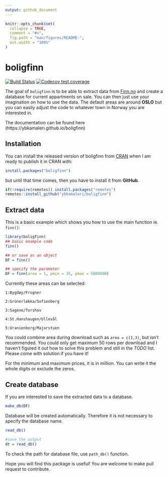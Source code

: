 ```yaml
---
output: github_document
---
```



<!-- README.md is generated from README.Rmd. Please edit that file -->

```r
knitr::opts_chunk$set(
  collapse = TRUE,
  comment = "#>",
  fig.path = "man/figures/README-",
  out.width = "100%"
)
```

# boligfinn

<!-- badges: start -->
[![Build Status](https://travis-ci.org/ybkamaleri/boligfinn.svg?branch=master)](https://travis-ci.org/ybkamaleri/boligfinn)
[![Codecov test coverage](https://codecov.io/gh/ybkamaleri/boligfinn/branch/master/graph/badge.svg)](https://codecov.io/gh/ybkamaleri/boligfinn?branch=master)
<!-- badges: end -->

The goal of `boligfinn` is to be able to extract data from [Finn.no](https://www.finn.no/) and create a database for current appartments on sale. You can then just use your imagination on how to use the data. The default areas are around **OSLO** but you can easily adjust the code to whatever town in Norway you are interested in.

The documentation can be found here (https://ybkamaleri.github.io/boligfinn)

## Installation

You can install the released version of boligfinn from [CRAN](https://CRAN.R-project.org) when I am ready to publish it in CRAN with:

``` r
install.packages("boligfinn")
```
but until that time comes, then you have to install it from **GitHub**.

```r
if(!require(remotes)) install.packages("remotes")
remotes::install_github("ybkamaleri/boligfinn")
```

## Extract data

This is a basic example which shows you how to use the main function ie. `finn()`:

```r
library(boligfinn)
## basic example code
finn()

## or save as an object
DF = finn()

## specify the parameter
DF = finn(area = 1, pmin = 35, pmax = 5000000)

```

Currently these areas can be selected:

    1:Bygdøy/Frogner

    2:Grünerløkka/Sofienberg

    3:Sagene/Torshov

    4:St.Hanshaugen/Ullevål

    5:Uranienborg/Majorstuen


You could combine area during download such as `area = c(1,3)`, but isn't
recommended. You could only get maximum 50 rows per download and I haven't
figured it out how to solve this problem and still in the *TODO* list.
Please come with solution if you have it!

For the minimum and maximum prices, it is in million. You can write it the whole
digits or exclude the zeros.

## Create database

If you are interested to save the extracted data to a database.

```r
make_db(DF)
```

Database will be created automatically. Therefore it is not necessary to specify the database name.

```r
read_db()

#save the output
dt = read_db()
```

To check the path for database file, use `path_db()` function.

Hope you will find this package is useful! You are welcome to make pull request to contribute.
